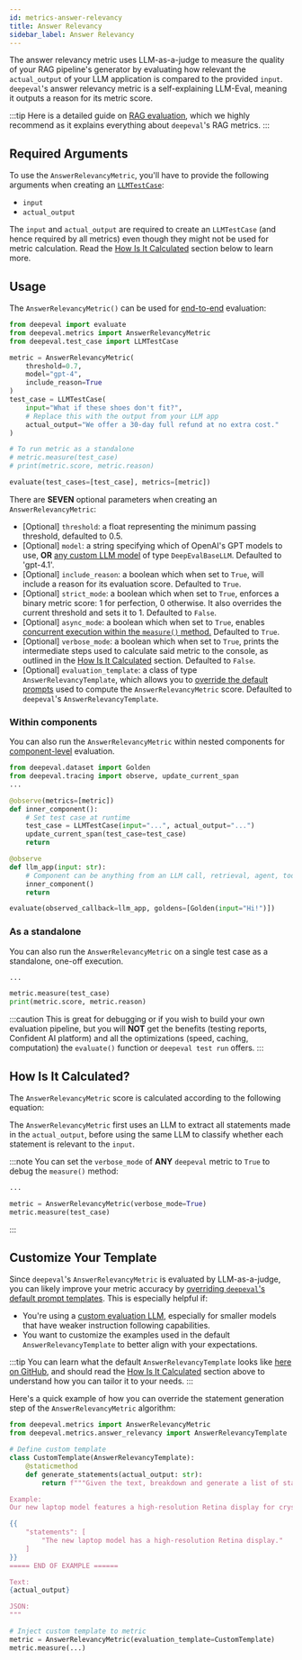 ```yaml
---
id: metrics-answer-relevancy
title: Answer Relevancy
sidebar_label: Answer Relevancy
---
```


<head>
  <link
    rel="canonical"
    href="https://deepeval.com/docs/metrics-answer-relevancy"
  />
</head>


<MetricTagsDisplayer referenceless={true} rag={true} />

The answer relevancy metric uses LLM-as-a-judge to measure the quality of your RAG pipeline's generator by evaluating how relevant the `actual_output` of your LLM application is compared to the provided `input`. `deepeval`'s answer relevancy metric is a self-explaining LLM-Eval, meaning it outputs a reason for its metric score.

:::tip
Here is a detailed guide on [RAG evaluation](/guides/guides-rag-evaluation), which we highly recommend as it explains everything about `deepeval`'s RAG metrics.
:::

## Required Arguments

To use the `AnswerRelevancyMetric`, you'll have to provide the following arguments when creating an [`LLMTestCase`](/docs/evaluation-test-cases#llm-test-case):

- `input`
- `actual_output`

The `input` and `actual_output` are required to create an `LLMTestCase` (and hence required by all metrics) even though they might not be used for metric calculation. Read the [How Is It Calculated](#how-is-it-calculated) section below to learn more.

## Usage

The `AnswerRelevancyMetric()` can be used for [end-to-end](/docs/evaluation-end-to-end-llm-evals) evaluation:

```python
from deepeval import evaluate
from deepeval.metrics import AnswerRelevancyMetric
from deepeval.test_case import LLMTestCase

metric = AnswerRelevancyMetric(
    threshold=0.7,
    model="gpt-4",
    include_reason=True
)
test_case = LLMTestCase(
    input="What if these shoes don't fit?",
    # Replace this with the output from your LLM app
    actual_output="We offer a 30-day full refund at no extra cost."
)

# To run metric as a standalone
# metric.measure(test_case)
# print(metric.score, metric.reason)

evaluate(test_cases=[test_case], metrics=[metric])
```

There are **SEVEN** optional parameters when creating an `AnswerRelevancyMetric`:

- [Optional] `threshold`: a float representing the minimum passing threshold, defaulted to 0.5.
- [Optional] `model`: a string specifying which of OpenAI's GPT models to use, **OR** [any custom LLM model](/docs/metrics-introduction#using-a-custom-llm) of type `DeepEvalBaseLLM`. Defaulted to 'gpt-4.1'.
- [Optional] `include_reason`: a boolean which when set to `True`, will include a reason for its evaluation score. Defaulted to `True`.
- [Optional] `strict_mode`: a boolean which when set to `True`, enforces a binary metric score: 1 for perfection, 0 otherwise. It also overrides the current threshold and sets it to 1. Defaulted to `False`.
- [Optional] `async_mode`: a boolean which when set to `True`, enables [concurrent execution within the `measure()` method.](/docs/metrics-introduction#measuring-a-metric-in-async) Defaulted to `True`.
- [Optional] `verbose_mode`: a boolean which when set to `True`, prints the intermediate steps used to calculate said metric to the console, as outlined in the [How Is It Calculated](#how-is-it-calculated) section. Defaulted to `False`.
- [Optional] `evaluation_template`: a class of type `AnswerRelevancyTemplate`, which allows you to [override the default prompts](#customize-your-template) used to compute the `AnswerRelevancyMetric` score. Defaulted to `deepeval`'s `AnswerRelevancyTemplate`.

### Within components

You can also run the `AnswerRelevancyMetric` within nested components for [component-level](/docs/evaluation-component-level-llm-evals) evaluation.

```python
from deepeval.dataset import Golden
from deepeval.tracing import observe, update_current_span
...

@observe(metrics=[metric])
def inner_component():
    # Set test case at runtime
    test_case = LLMTestCase(input="...", actual_output="...")
    update_current_span(test_case=test_case)
    return

@observe
def llm_app(input: str):
    # Component can be anything from an LLM call, retrieval, agent, tool use, etc.
    inner_component()
    return

evaluate(observed_callback=llm_app, goldens=[Golden(input="Hi!")])
```

### As a standalone

You can also run the `AnswerRelevancyMetric` on a single test case as a standalone, one-off execution.

```python
...

metric.measure(test_case)
print(metric.score, metric.reason)
```

:::caution
This is great for debugging or if you wish to build your own evaluation pipeline, but you will **NOT** get the benefits (testing reports, Confident AI platform) and all the optimizations (speed, caching, computation) the `evaluate()` function or `deepeval test run` offers.
:::

## How Is It Calculated?

The `AnswerRelevancyMetric` score is calculated according to the following equation:

<Equation formula="\text{Answer Relevancy} = \frac{\text{Number of Relevant Statements}}{\text{Total Number of Statements}}" />

The `AnswerRelevancyMetric` first uses an LLM to extract all statements made in the `actual_output`, before using the same LLM to classify whether each statement is relevant to the `input`.

:::note
You can set the `verbose_mode` of **ANY** `deepeval` metric to `True` to debug the `measure()` method:

```python
...

metric = AnswerRelevancyMetric(verbose_mode=True)
metric.measure(test_case)
```

:::

## Customize Your Template

Since `deepeval`'s `AnswerRelevancyMetric` is evaluated by LLM-as-a-judge, you can likely improve your metric accuracy by [overriding `deepeval`'s default prompt templates](/docs/metrics-introduction#customizing-metric-prompts). This is especially helpful if:

- You're using a [custom evaluation LLM](/guides/guides-using-custom-llms), especially for smaller models that have weaker instruction following capabilities.
- You want to customize the examples used in the default `AnswerRelevancyTemplate` to better align with your expectations.

:::tip
You can learn what the default `AnswerRelevancyTemplate` looks like [here on GitHub](https://github.com/confident-ai/deepeval/blob/main/deepeval/metrics/answer_relevancy/template.py), and should read the [How Is It Calculated](#how-is-it-calculated) section above to understand how you can tailor it to your needs.
:::

Here's a quick example of how you can override the statement generation step of the `AnswerRelevancyMetric` algorithm:

```python
from deepeval.metrics import AnswerRelevancyMetric
from deepeval.metrics.answer_relevancy import AnswerRelevancyTemplate

# Define custom template
class CustomTemplate(AnswerRelevancyTemplate):
    @staticmethod
    def generate_statements(actual_output: str):
        return f"""Given the text, breakdown and generate a list of statements presented.

Example:
Our new laptop model features a high-resolution Retina display for crystal-clear visuals.

{{
    "statements": [
        "The new laptop model has a high-resolution Retina display."
    ]
}}
===== END OF EXAMPLE ======

Text:
{actual_output}

JSON:
"""

# Inject custom template to metric
metric = AnswerRelevancyMetric(evaluation_template=CustomTemplate)
metric.measure(...)
```
